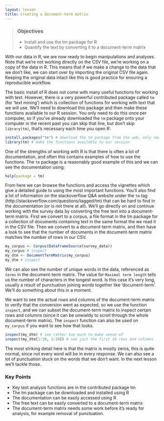 ```yaml
---
layout: lesson
title: Creating a document-term matrix
---
```


> ### Objectives
> *   Install and use the tm package for R
> *   Quantify the text by converting it to a document-term matrix
 

With our data in R, we are now ready to begin manipulations and analyses. Note that we're not working directly on the CSV file, we're working on a copy of the data in R. This means that if we make a change to the data that we don't like, we can start over by importing the original CSV file again. Keeping the original data intact like this is good practice for ensuring a reproducible workflow.

The basic install of R does not come with many useful functions for working with text. However, there is a very powerful contributed package called `tm` (for 'text mining') which is collection of functions for working with text that we will use. We'll need to download this package and then make these functions available to our R session. You only need to do this once per computer, so if you've already downloaded the `tm` package onto your computer in the recent past you can skip that line, but don't skip `library(tm)`, that's necessary each time you open R:


```r
install.packages("tm") # download the tm package from the web, only need to do this once per computer. If you're running `install.packages` for the first time, you will be asked to select a CRAN mirror, I usually choose 0 - rstudio
library(tm) # make the functions available to our session
```

One of the strengths of working with R is that there is often a lot of documentation, and often this contains examples of how to use the functions. The `tm` package is a reasonably good example of this and we can see the documentation using:


```r
help(package = tm)
```

From here we can browse the functions and access the vignettes which give a detailed guide to using the most important functions. You'll also find a lot of information on the stackoverflow Q&A website under the `tm` tag (http://stackoverflow.com/questions/tagged/tm) that can be hard to find in the documentation (or is not there at all). We'll go directly on and continue working with the survey data by converting the free text into a document-term matrix. First we convert to a corpus, a file format in the tm package for a collection of documents containing text in the same format the we read it in the CSV file. Then we convert to a document-term matrix, and then have a look to see that the number of documents in the document-term matrix matches the number of rows in our CSV.  


```r
my_corpus <- Corpus(DataframeSource(survey_data))
my_corpus # inspect
my_dtm <- DocumentTermMatrix(my_corpus)
my_dtm # inspect
```

We can also see the number of unique words in the data, referenced as `terms` in the document-term matrix. The value for `Maximal term length` tells us the number of characters in the longest word. Is this case it's very long, usually a result of punctuation joining words together like 'document-term'. We'll do something about this in a moment. 

We want to see the actual rows and columns of the document-term matrix to verify that the conversion went as expected, so we use the function `inspect`, and we can subset the document-term matrix to inspect certain rows and columns (since it can be unwieldy to scroll through the whole document-term matrix). The `inspect` function can also be used on `my_corpus` if you want to see how that looks.


```r
inspect(my_dtm) # see rather too much to make sense of
inspect(my_dtm[1:10, 1:10]) # see just the first 10 rows and columns
```

The most striking detail here is that the matrix is mostly zeros, this is quite normal, since not every word will be in every response. We can also see a lot of punctuation stuck on the words that we don't want. In the next lesson we'll tackle those. 

### Key Points

*   Key text analysis functions are in the contributed package tm
*   The tm package can be downloaded and installed using R
*   The documentation can be easily accessed using R
*   The free text can be easily converted to a document-term matrix
*   The document-term matrix needs some work before it's ready for analysis, for example removal of punctuation. 

